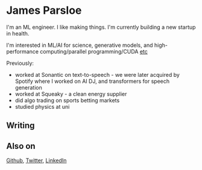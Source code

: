 
# James Parsloe

I'm an ML engineer. I like making things. I'm currently building a new startup in health.

I'm interested in ML/AI for science, generative models, and high-performance computing/parallel programming/CUDA [etc](http://www.incompleteideas.net/IncIdeas/BitterLesson.html)

Previously:

- worked at Sonantic on text-to-speech - we were later acquired by Spotify where I worked on AI DJ, and transformers for speech generation
- worked at Squeaky - a clean energy supplier
- did algo trading on sports betting markets
- studied physics at uni

## Writing


<Writing />

## Also on

[Github](https://github.com/jamesparsloe), [Twitter](https://twitter.com/jamesparsloe), [LinkedIn](https://www.linkedin.com/in/james-parsloe)
